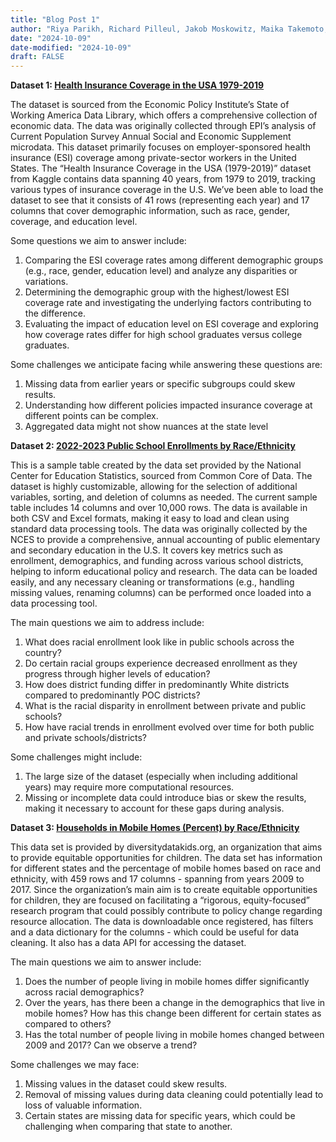 ```yaml
---
title: "Blog Post 1"
author: "Riya Parikh, Richard Pilleul, Jakob Moskowitz, Maika Takemoto, Ria Sonalker."
date: "2024-10-09"
date-modified: "2024-10-09"
draft: FALSE
---
```

**Dataset 1: [Health Insurance Coverage in the USA 1979-2019](https://www.kaggle.com/datasets/asaniczka/health-insurance-coverage-in-the-usa-1979-2019)**


The dataset is sourced from the Economic Policy Institute’s State of Working America Data Library, which offers a comprehensive collection of economic data. The data was originally collected through EPI’s analysis of Current Population Survey Annual Social and Economic Supplement microdata. This dataset primarily focuses on employer-sponsored health insurance (ESI) coverage among private-sector workers in the United States. The "Health Insurance Coverage in the USA (1979-2019)" dataset from Kaggle contains data spanning 40 years, from 1979 to 2019, tracking various types of insurance coverage in the U.S. We’ve been able to load the dataset to see that it consists of 41 rows (representing each year) and 17 columns that cover demographic information, such as race, gender, coverage, and education level. 

Some questions we aim to answer include:

1. Comparing the ESI coverage rates among different demographic groups (e.g., race, gender, education level) and analyze any disparities or variations.
2. Determining the demographic group with the highest/lowest ESI coverage rate and investigating the underlying factors contributing to the difference.
3. Evaluating the impact of education level on ESI coverage and exploring how coverage rates differ for high school graduates versus college graduates.

Some challenges we anticipate facing while answering these questions are:

1. Missing data from earlier years or specific subgroups could skew results.
2. Understanding how different policies impacted insurance coverage at different points can be complex. 
3. Aggregated data might not show nuances at the state level


**Dataset 2: [2022-2023 Public School Enrollments by Race/Ethnicity](https://nces.ed.gov/ccd/elsi/tableGenerator.aspx?savedTableID=649127)**

This is a sample table created by the data set provided by the National Center for Education Statistics, sourced from Common Core of Data. The dataset is highly customizable, allowing for the selection of additional variables, sorting, and deletion of columns as needed. The current sample table includes 14 columns and over 10,000 rows. The data is available in both CSV and Excel formats, making it easy to load and clean using standard data processing tools.
The data was originally collected by the NCES to provide a comprehensive, annual accounting of public elementary and secondary education in the U.S. It covers key metrics such as enrollment, demographics, and funding across various school districts, helping to inform educational policy and research. The data can be loaded easily, and any necessary cleaning or transformations (e.g., handling missing values, renaming columns) can be performed once loaded into a data processing tool.

The main questions we aim to address include:

1. What does racial enrollment look like in public schools across the country?
2. Do certain racial groups experience decreased enrollment as they progress through higher levels of education?
3. How does district funding differ in predominantly White districts compared to predominantly POC districts?
4. What is the racial disparity in enrollment between private and public schools?
5. How have racial trends in enrollment evolved over time for both public and private schools/districts?

Some challenges might include:

1. The large size of the dataset (especially when including additional years) may require more computational resources.
2. Missing or incomplete data could introduce bias or skew the results, making it necessary to account for these gaps during analysis.



**Dataset 3: [Households in Mobile Homes (Percent) by Race/Ethnicity](https://data.diversitydatakids.org/dataset/25032_3_p-households-in-mobile-homes--percent--by-race-ethnicity?_external=True)** 

This data set is provided by diversitydatakids.org, an organization that aims to provide equitable opportunities for children. The data set has information for different states and the percentage of mobile homes based on race and ethnicity, with 459 rows and 17 columns - spanning from years 2009 to 2017. Since the organization’s main aim is to create equitable opportunities for children, they are focused on facilitating a “rigorous, equity-focused” research program that could possibly contribute to policy change regarding resource allocation. The data is downloadable once registered, has filters and a data dictionary for the columns - which could be useful for data cleaning. It also has a data API for accessing the dataset.

The main questions we aim to answer include:

1. Does the number of people living in mobile homes differ significantly across racial demographics?
2. Over the years, has there been a change in the demographics that live in mobile homes? How has this change been different for certain states as compared to others?
3. Has the total number of people living in mobile homes changed between 2009 and 2017? Can we observe a trend?

Some challenges we may face:

1. Missing values in the dataset could skew results. 
2. Removal of missing values during data cleaning could potentially lead to loss of valuable information. 
3. Certain states are missing data for specific years, which could be challenging when comparing that state to another. 

